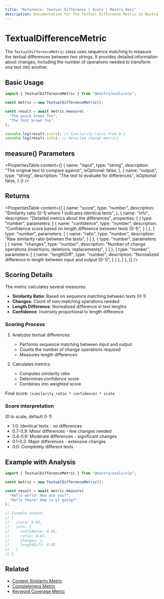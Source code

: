 ```yaml
---
title: "Reference: Textual Difference | Evals | Mastra Docs"
description: Documentation for the Textual Difference Metric in Mastra, which measures textual differences between strings using sequence matching.
---
```


# TextualDifferenceMetric

The `TextualDifferenceMetric` class uses sequence matching to measure the textual differences between two strings. It provides detailed information about changes, including the number of operations needed to transform one text into another.

## Basic Usage

```typescript
import { TextualDifferenceMetric } from "@mastra/evals/nlp";

const metric = new TextualDifferenceMetric();

const result = await metric.measure(
  "The quick brown fox",
  "The fast brown fox"
);

console.log(result.score); // Similarity ratio from 0-1
console.log(result.info); // Detailed change metrics
```

## measure() Parameters

<PropertiesTable
  content={[
    {
      name: "input",
      type: "string",
      description: "The original text to compare against",
      isOptional: false,
    },
    {
      name: "output",
      type: "string",
      description: "The text to evaluate for differences",
      isOptional: false,
    }
  ]}
/>

## Returns

<PropertiesTable
  content={[
    {
      name: "score",
      type: "number",
      description: "Similarity ratio (0-1) where 1 indicates identical texts",
    },
    {
      name: "info",
      description: "Detailed metrics about the differences",
      properties: [
        {
          type: "number",
          parameters: [
            {
              name: "confidence",
              type: "number",
              description: "Confidence score based on length difference between texts (0-1)",
            }
          ]
        },
        {
          type: "number",
          parameters: [
            {
              name: "ratio",
              type: "number",
              description: "Raw similarity ratio between the texts",
            }
          ]
        },
        {
          type: "number",
          parameters: [
            {
              name: "changes",
              type: "number",
              description: "Number of change operations (insertions, deletions, replacements)",
            }
          ]
        },
        {
          type: "number",
          parameters: [
            {
              name: "lengthDiff",
              type: "number",
              description: "Normalized difference in length between input and output (0-1)",
            }
          ]
        },
      ]
    },
  ]}
/>

## Scoring Details

The metric calculates several measures:
- **Similarity Ratio**: Based on sequence matching between texts (0-1)
- **Changes**: Count of non-matching operations needed
- **Length Difference**: Normalized difference in text lengths
- **Confidence**: Inversely proportional to length difference

### Scoring Process

1. Analyzes textual differences:
   - Performs sequence matching between input and output
   - Counts the number of change operations required
   - Measures length differences

2. Calculates metrics:
   - Computes similarity ratio
   - Determines confidence score
   - Combines into weighted score

Final score: `(similarity_ratio * confidence) * scale`

### Score interpretation
(0 to scale, default 0-1)
- 1.0: Identical texts - no differences
- 0.7-0.9: Minor differences - few changes needed
- 0.4-0.6: Moderate differences - significant changes
- 0.1-0.3: Major differences - extensive changes
- 0.0: Completely different texts

## Example with Analysis

```typescript
import { TextualDifferenceMetric } from "@mastra/evals/nlp";

const metric = new TextualDifferenceMetric();

const result = await metric.measure(
  "Hello world! How are you?",
  "Hello there! How is it going?"
);

// Example output:
// {
//   score: 0.65,
//   info: {
//     confidence: 0.95,
//     ratio: 0.65,
//     changes: 2,
//     lengthDiff: 0.05
//   }
// }
```

## Related

- [Content Similarity Metric](./content-similarity)
- [Completeness Metric](./completeness)
- [Keyword Coverage Metric](./keyword-coverage)